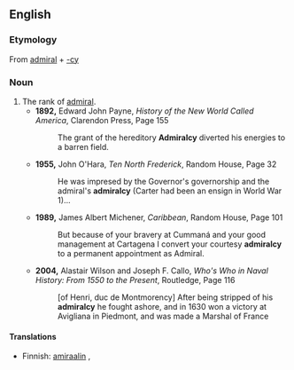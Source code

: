 ==English==

===Etymology===
From [[admiral]] + [[-cy]]

===Noun===
{{en-noun|-}}

#The rank of [[admiral]].
#*'''1892,''' Edward John Payne, ''History of the New World Called America'', Clarendon Press, Page 155
#*:The grant of the hereditory '''Admiralcy''' diverted his energies to a barren field.
#*'''1955,''' John O'Hara, ''Ten North Frederick'', Random House, Page 32
#*:He was impresed by the Governor's governorship and the admiral's '''admiralcy''' (Carter had been an ensign in World War 1)...
#*'''1989,''' James Albert Michener, ''Caribbean'', Random House, Page 101
#*:But because of your bravery at Cummaná and your good management at Cartagena I convert your courtesy '''admiralcy''' to a permanent appointment as Admiral. 
#*'''2004,''' Alastair Wilson and Joseph F. Callo, ''Who's Who in Naval History: From 1550 to the Present'', Routledge, Page 116
#*:[of Henri, duc de Montmorency] After being stripped of his '''admiralcy''' he fought ashore, and in 1630 won a victory at Avigliana in Piedmont, and was made a Marshal of France

====Translations====
{{top}}
* Finnish: [[amiraali|amiraalin]] {{t|fi|arvo}}, {{t|fi|amiraalius}}
{{bottom}}
